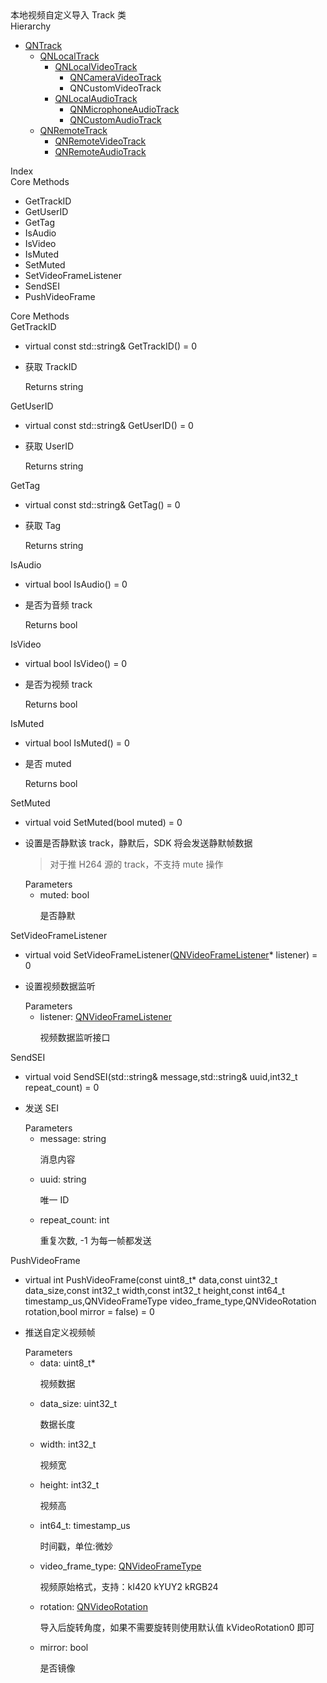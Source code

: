 <link rel="stylesheet" type="text/css" href="https://docs.qnsdk.com/styles/doc-v4-api.css" />
<div class="rtc-doc rtc-doc-page" id="rtc-doc">
<section class="rtc-doc-panel rtc-doc-describe rtc-doc-note">
                本地视频自定义导入 Track 类</section>
                <section class="rtc-doc-panel rtc-doc-section-hierarchy">
        <div class="rtc-doc-title rtc-doc-title-hierarchy">Hierarchy</div>
            <ul>
                <li>
                    <a href='11222/QNTrack-Linux'>QNTrack</a>                    <ul>
        <li>
           <a href='11208/QNLocalTrack-Linux'>QNLocalTrack</a>
               <ul>
        <li>
           <a href='11209/QNLocalVideoTrack-Linux'>QNLocalVideoTrack</a>
               <ul>
        <li>
           <a href='11198/QNCameraVideoTrack-Linux'>QNCameraVideoTrack</a>
        </li>
        <li>
           QNCustomVideoTrack
        </li>
</ul>
        </li>
        <li>
           <a href='11207/QNLocalAudioTrack-Linux'>QNLocalAudioTrack</a>
               <ul>
        <li>
           <a href='11210/QNMicrophoneAudioTrack-Linux'>QNMicrophoneAudioTrack</a>
        </li>
        <li>
           <a href='11203/QNCustomAudioTrack-Linux'>QNCustomAudioTrack</a>
        </li>
</ul>
        </li>
</ul>
        </li>
        <li>
           <a href='11213/QNRemoteTrack-Linux'>QNRemoteTrack</a>
               <ul>
        <li>
           <a href='11215/QNRemoteVideoTrack-Linux'>QNRemoteVideoTrack</a>
        </li>
        <li>
           <a href='11212/QNRemoteAudioTrack-Linux'>QNRemoteAudioTrack</a>
        </li>
</ul>
        </li>
</ul>
                </li>
            </ul>
    </section>
<div class="rtc-doc-page-wrap">Index</div>
<section class="rtc-doc-panel">
        <div class="rtc-doc-page-title">Core Methods</div>
        <ul class="rtc-doc-catalogue">
                <li><a onClick='document.location.replace(`${document.location.protocol}//${document.location.host}${document.location.pathname}${document.location.search}#GetTrackID`)'>GetTrackID</a></li>
                <li><a onClick='document.location.replace(`${document.location.protocol}//${document.location.host}${document.location.pathname}${document.location.search}#GetUserID`)'>GetUserID</a></li>
                <li><a onClick='document.location.replace(`${document.location.protocol}//${document.location.host}${document.location.pathname}${document.location.search}#GetTag`)'>GetTag</a></li>
                <li><a onClick='document.location.replace(`${document.location.protocol}//${document.location.host}${document.location.pathname}${document.location.search}#IsAudio`)'>IsAudio</a></li>
                <li><a onClick='document.location.replace(`${document.location.protocol}//${document.location.host}${document.location.pathname}${document.location.search}#IsVideo`)'>IsVideo</a></li>
                <li><a onClick='document.location.replace(`${document.location.protocol}//${document.location.host}${document.location.pathname}${document.location.search}#IsMuted`)'>IsMuted</a></li>
                <li><a onClick='document.location.replace(`${document.location.protocol}//${document.location.host}${document.location.pathname}${document.location.search}#SetMuted`)'>SetMuted</a></li>
                <li><a onClick='document.location.replace(`${document.location.protocol}//${document.location.host}${document.location.pathname}${document.location.search}#SetVideoFrameListener`)'>SetVideoFrameListener</a></li>
                <li><a onClick='document.location.replace(`${document.location.protocol}//${document.location.host}${document.location.pathname}${document.location.search}#SendSEI`)'>SendSEI</a></li>
                <li><a onClick='document.location.replace(`${document.location.protocol}//${document.location.host}${document.location.pathname}${document.location.search}#PushVideoFrame`)'>PushVideoFrame</a></li>
        </ul>
</section>
<div class="rtc-doc-page-wrap">Core Methods</div>
<section class="rtc-doc-panel">
<div class="rtc-doc-page-title rtc-doc-antor" id="GetTrackID">GetTrackID</div>
<ul class="rtc-doc-page-container">
        <li class="rtc-doc-sign-signature">virtual const std::string& GetTrackID() = 0</li>
    </li>
<li class="rtc-doc-page-description">
    <div class="rtc-doc-desc-wrap">
        <p>获取 TrackID</p>
    </div>
    <div class="rtc-doc-returns-title">Returns <span>string</span></div>
</li>
</ul>
</section>
<section class="rtc-doc-panel">
<div class="rtc-doc-page-title rtc-doc-antor" id="GetUserID">GetUserID</div>
<ul class="rtc-doc-page-container">
        <li class="rtc-doc-sign-signature">virtual const std::string& GetUserID() = 0</li>
    </li>
<li class="rtc-doc-page-description">
    <div class="rtc-doc-desc-wrap">
        <p>获取 UserID</p>
    </div>
    <div class="rtc-doc-returns-title">Returns <span>string</span></div>
</li>
</ul>
</section>
<section class="rtc-doc-panel">
<div class="rtc-doc-page-title rtc-doc-antor" id="GetTag">GetTag</div>
<ul class="rtc-doc-page-container">
        <li class="rtc-doc-sign-signature">virtual const std::string& GetTag() = 0</li>
    </li>
<li class="rtc-doc-page-description">
    <div class="rtc-doc-desc-wrap">
        <p>获取 Tag</p>
    </div>
    <div class="rtc-doc-returns-title">Returns <span>string</span></div>
</li>
</ul>
</section>
<section class="rtc-doc-panel">
<div class="rtc-doc-page-title rtc-doc-antor" id="IsAudio">IsAudio</div>
<ul class="rtc-doc-page-container">
        <li class="rtc-doc-sign-signature">virtual bool IsAudio() = 0</li>
    </li>
<li class="rtc-doc-page-description">
    <div class="rtc-doc-desc-wrap">
        <p>是否为音频 track</p>
    </div>
    <div class="rtc-doc-returns-title">Returns <span>bool</span></div>
</li>
</ul>
</section>
<section class="rtc-doc-panel">
<div class="rtc-doc-page-title rtc-doc-antor" id="IsVideo">IsVideo</div>
<ul class="rtc-doc-page-container">
        <li class="rtc-doc-sign-signature">virtual bool IsVideo() = 0</li>
    </li>
<li class="rtc-doc-page-description">
    <div class="rtc-doc-desc-wrap">
        <p>是否为视频 track</p>
    </div>
    <div class="rtc-doc-returns-title">Returns <span>bool</span></div>
</li>
</ul>
</section>
<section class="rtc-doc-panel">
<div class="rtc-doc-page-title rtc-doc-antor" id="IsMuted">IsMuted</div>
<ul class="rtc-doc-page-container">
        <li class="rtc-doc-sign-signature">virtual bool IsMuted() = 0</li>
    </li>
<li class="rtc-doc-page-description">
    <div class="rtc-doc-desc-wrap">
        <p>是否 muted</p>
    </div>
    <div class="rtc-doc-returns-title">Returns <span>bool</span></div>
</li>
</ul>
</section>
<section class="rtc-doc-panel">
<div class="rtc-doc-page-title rtc-doc-antor" id="SetMuted">SetMuted</div>
<ul class="rtc-doc-page-container">
        <li class="rtc-doc-sign-signature">virtual void SetMuted(bool muted) = 0</li>
    </li>
<li class="rtc-doc-page-description">
    <div class="rtc-doc-desc-wrap">
        <p>设置是否静默该 track，静默后，SDK 将会发送静默帧数据</p>
    </div>
<section class="rtc-doc-panel rtc-doc-describe-note">
    <blockquote class="blockquote-warning">
    <p>对于推 H264 源的 track，不支持 mute 操作</p>
    </blockquote>
</section>
<div class="rtc-doc-parameters-title">Parameters</div>
<ul class="rtc-doc-parameters">
    <li>
        <div>
            muted: bool
        </div>
                <p>是否静默</p>
    </li>
</ul>
</li>
</ul>
</section>
<section class="rtc-doc-panel">
<div class="rtc-doc-page-title rtc-doc-antor" id="SetVideoFrameListener">SetVideoFrameListener</div>
<ul class="rtc-doc-page-container">
        <li class="rtc-doc-sign-signature">virtual void SetVideoFrameListener(<a href='11226/QNVideoFrameListener-Linux'>QNVideoFrameListener</a>* listener) = 0</li>
    </li>
<li class="rtc-doc-page-description">
    <div class="rtc-doc-desc-wrap">
        <p>设置视频数据监听</p>
    </div>
<div class="rtc-doc-parameters-title">Parameters</div>
<ul class="rtc-doc-parameters">
    <li>
        <div>
            listener: <a href='11226/QNVideoFrameListener-Linux'>QNVideoFrameListener</a>
        </div>
                <p>视频数据监听接口</p>
    </li>
</ul>
</li>
</ul>
</section>
<section class="rtc-doc-panel">
<div class="rtc-doc-page-title rtc-doc-antor" id="SendSEI">SendSEI</div>
<ul class="rtc-doc-page-container">
        <li class="rtc-doc-sign-signature">virtual void SendSEI(std::string& message,std::string& uuid,int32_t repeat_count) = 0</li>
    </li>
<li class="rtc-doc-page-description">
    <div class="rtc-doc-desc-wrap">
        <p>发送 SEI</p>
    </div>
<div class="rtc-doc-parameters-title">Parameters</div>
<ul class="rtc-doc-parameters">
    <li>
        <div>
            message: string
        </div>
                <p>消息内容</p>
    </li>
    <li>
        <div>
            uuid: string
        </div>
                <p>唯一 ID</p>
    </li>
    <li>
        <div>
            repeat_count: int
        </div>
                <p>重复次数, -1 为每一帧都发送</p>
    </li>
</ul>
</li>
</ul>
</section>
<section class="rtc-doc-panel">
<div class="rtc-doc-page-title rtc-doc-antor" id="PushVideoFrame">PushVideoFrame</div>
<ul class="rtc-doc-page-container">
        <li class="rtc-doc-sign-signature">virtual int PushVideoFrame(const uint8_t* data,const uint32_t data_size,const int32_t width,const int32_t height,const int64_t timestamp_us,QNVideoFrameType video_frame_type,QNVideoRotation rotation,bool mirror = false) = 0</li>
    </li>
<li class="rtc-doc-page-description">
    <div class="rtc-doc-desc-wrap">
        <p>推送自定义视频帧</p>
    </div>
<div class="rtc-doc-parameters-title">Parameters</div>
<ul class="rtc-doc-parameters">
    <li>
        <div>
            data: uint8_t*
        </div>
                <p>视频数据</p>
    </li>
    <li>
        <div>
            data_size: uint32_t
        </div>
                <p>数据长度</p>
    </li>
    <li>
        <div>
            width: int32_t
        </div>
                <p>视频宽</p>
    </li>
    <li>
        <div>
            height: int32_t
        </div>
                <p>视频高</p>
    </li>
    <li>
        <div>
            int64_t: timestamp_us
        </div>
                <p>时间戳，单位:微妙</p>
    </li>
    <li>
        <div>
            video_frame_type: <a href='11300/QNVideoFrameType-Linux'>QNVideoFrameType</a>
        </div>
                <p>视频原始格式，支持：kI420 kYUY2 kRGB24</p>
    </li>
    <li>
        <div>
            rotation: <a href='11301/QNVideoRotation-Linux'>QNVideoRotation</a>
        </div>
                <p>导入后旋转角度，如果不需要旋转则使用默认值 kVideoRotation0 即可</p>
    </li>
    <li>
        <div>
            mirror: bool
        </div>
                <p>是否镜像</p>
    </li>
</ul>
</li>
</ul>
</section>
</div>


